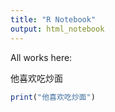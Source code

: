 ```yaml
---
title: "R Notebook"
output: html_notebook
---
```

All works here:

他喜欢吃炒面

```r
print("他喜欢吃炒面")
```

